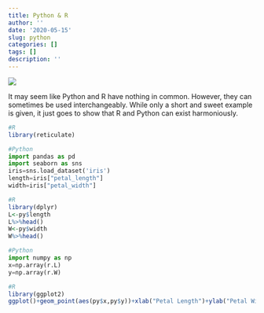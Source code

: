 ```yaml
---
title: Python & R
author: ''
date: '2020-05-15'
slug: python
categories: []
tags: []
description: ''
---
```


![](/blog/2020-05-15-python_files/python_.jpg)

It may seem like Python and R have nothing in common. However, they can sometimes be used interchangeably. While only a short and sweet example is given, it just goes to show that R and Python can exist harmoniously. 

```r
#R
library(reticulate)
```

```python
#Python
import pandas as pd
import seaborn as sns
iris=sns.load_dataset('iris')
length=iris["petal_length"]
width=iris["petal_width"]
```

```r
#R
library(dplyr)
L<-py$length
L%>%head()
W<-py$width
W%>%head()
```

```python
#Python
import numpy as np
x=np.array(r.L)
y=np.array(r.W)
```

```r
#R
library(ggplot2)
ggplot()+geom_point(aes(py$x,py$y))+xlab("Petal Length")+ylab("Petal Width")
```




